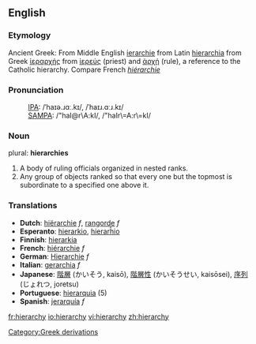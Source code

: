 ==English==
===Etymology===
Ancient Greek: From Middle English [[ierarchie]] from Latin [[hierarchia]] from Greek [[ἱεραρχής]] from [[ἱερεύς]] (priest) and [[ἀρχή]] (rule), a reference to the Catholic hierarchy.  Compare French ''[[hiérarchie]]''

===Pronunciation===
:[[International Phonetic Alphabet|IPA]]: /ˈhaɪə.ɹɑː.kɪ/, /ˈhaɪɹ.ɑːɹ.kɪ/
:[[SAMPA]]: /"haI@r\A:kI/, /"haIr\=A:r\=kI/

=== Noun ===
plural: '''hierarchies'''
# A body of ruling officials organized in nested ranks.
# Any group of objects ranked so that every one but the topmost is subordinate to a specified one above it. 

=== Translations ===
*'''Dutch''': [[hiërarchie]] ''f'', [[rangorde]] ''f''
*'''Esperanto''': [[hierarkio]], [[hierarĥio]]
*'''Finnish''': [[hierarkia]]
*'''French''': [[hiérarchie]] ''f''
*'''German''': [[Hierarchie]] ''f''
*'''Italian''': [[gerarchia]] ''f''
*'''Japanese''': [[階層]] (かいそう, kaisō), [[階層性]] (かいそうせい, kaisōsei), [[序列]] (じょれつ, joretsu)
*'''Portuguese''': [[hierarquia]] {{f}} (5)
*'''Spanish''': [[jerarquía]] ''f''

[[Category:Greek derivations]]

[[fr:hierarchy]]
[[io:hierarchy]]
[[vi:hierarchy]]
[[zh:hierarchy]]